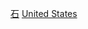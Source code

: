 {{Portal|美國|能源}}
{{Commonscat|Petroleum in the United States}}

[[Category:美國化石燃料|石]]
[[Category:北美洲各國石油|United States]]